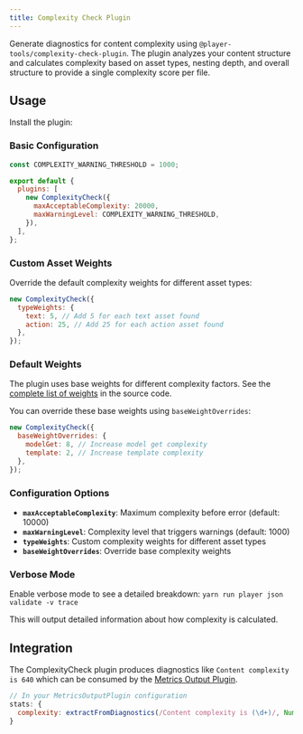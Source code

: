 ```yaml
---
title: Complexity Check Plugin
---
```



Generate diagnostics for content complexity using `@player-tools/complexity-check-plugin`. The plugin analyzes your content structure and calculates complexity based on asset types, nesting depth, and overall structure to provide a single complexity score per file.

## Usage

Install the plugin:

<PackageManagers pkg="@player-tools/complexity-check-plugin" />

### Basic Configuration

```js
const COMPLEXITY_WARNING_THRESHOLD = 1000;

export default {
  plugins: [
    new ComplexityCheck({
      maxAcceptableComplexity: 20000,
      maxWarningLevel: COMPLEXITY_WARNING_THRESHOLD,
    }),
  ],
};
```

### Custom Asset Weights

Override the default complexity weights for different asset types:

```js
new ComplexityCheck({
  typeWeights: {
    text: 5, // Add 5 for each text asset found
    action: 25, // Add 25 for each action asset found
  },
});
```

### Default Weights

The plugin uses base weights for different complexity factors. See the [complete list of weights](https://github.com/player-ui/tools/blob/main/language/complexity-check-plugin/src/complexity-check.ts#L18) in the source code.

You can override these base weights using `baseWeightOverrides`:

```js
new ComplexityCheck({
  baseWeightOverrides: {
    modelGet: 8, // Increase model get complexity
    template: 2, // Increase template complexity
  },
});
```

### Configuration Options

- **`maxAcceptableComplexity`**: Maximum complexity before error (default: 10000)
- **`maxWarningLevel`**: Complexity level that triggers warnings (default: 1000)
- **`typeWeights`**: Custom complexity weights for different asset types
- **`baseWeightOverrides`**: Override base complexity weights

### Verbose Mode

Enable verbose mode to see a detailed breakdown: `yarn run player json validate -v trace`

This will output detailed information about how complexity is calculated.

## Integration

The ComplexityCheck plugin produces diagnostics like `Content complexity is 640` which can be consumed by the [Metrics Output Plugin](/plugins/language/metrics-output).

```js
// In your MetricsOutputPlugin configuration
stats: {
  complexity: extractFromDiagnostics(/Content complexity is (\d+)/, Number),
}
```
